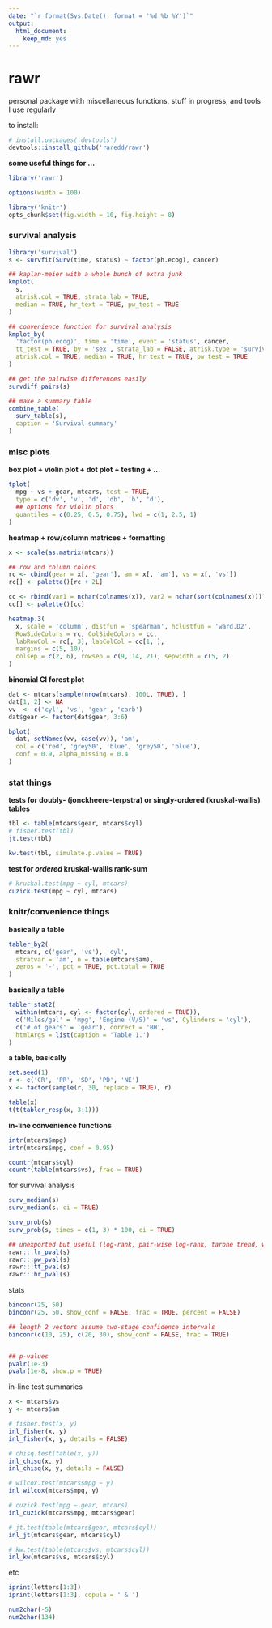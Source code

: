 ```yaml
---
date: "`r format(Sys.Date(), format = '%d %b %Y')`"
output:
  html_document:
    keep_md: yes
---
```


rawr
====

personal package with miscellaneous functions, stuff in progress, and tools I use regularly

to install:

```r
# install.packages('devtools')
devtools::install_github('raredd/rawr')
```

**some useful things for ...**

```r
library('rawr')

options(width = 100)

library('knitr')
opts_chunk$set(fig.width = 10, fig.height = 8)
```

### survival analysis

```r
library('survival')
s <- survfit(Surv(time, status) ~ factor(ph.ecog), cancer)

## kaplan-meier with a whole bunch of extra junk
kmplot(
  s,
  atrisk.col = TRUE, strata.lab = TRUE,
  median = TRUE, hr_text = TRUE, pw_test = TRUE
)

## convenience function for survival analysis
kmplot_by(
  'factor(ph.ecog)', time = 'time', event = 'status', cancer,
  tt_test = TRUE, by = 'sex', strata_lab = FALSE, atrisk.type = 'survival',
  atrisk.col = TRUE, median = TRUE, hr_text = TRUE, pw_test = TRUE
)

## get the pairwise differences easily
survdiff_pairs(s)

## make a summary table
combine_table(
  surv_table(s),
  caption = 'Survival summary'
)
```

### misc plots

**box plot + violin plot + dot plot + testing + ...**

```r
tplot(
  mpg ~ vs + gear, mtcars, test = TRUE,
  type = c('dv', 'v', 'd', 'db', 'b', 'd'),
  ## options for violin plots
  quantiles = c(0.25, 0.5, 0.75), lwd = c(1, 2.5, 1)
)
```

**heatmap + row/column matrices + formatting**

```r
x <- scale(as.matrix(mtcars))

## row and column colors
rc <- cbind(gear = x[, 'gear'], am = x[, 'am'], vs = x[, 'vs'])
rc[] <- palette()[rc + 2L]

cc <- rbind(var1 = nchar(colnames(x)), var2 = nchar(sort(colnames(x))))
cc[] <- palette()[cc]

heatmap.3(
  x, scale = 'column', distfun = 'spearman', hclustfun = 'ward.D2',
  RowSideColors = rc, ColSideColors = cc,
  labRowCol = rc[, 3], labColCol = cc[1, ],
  margins = c(5, 10),
  colsep = c(2, 6), rowsep = c(9, 14, 21), sepwidth = c(5, 2)
)
```

**binomial CI forest plot**

```r
dat <- mtcars[sample(nrow(mtcars), 100L, TRUE), ]
dat[1, 2] <- NA
vv  <- c('cyl', 'vs', 'gear', 'carb')
dat$gear <- factor(dat$gear, 3:6)

bplot(
  dat, setNames(vv, case(vv)), 'am',
  col = c('red', 'grey50', 'blue', 'grey50', 'blue'),
  conf = 0.9, alpha_missing = 0.4
)
```

### stat things

**tests for doubly- (jonckheere-terpstra) or singly-ordered (kruskal-wallis) tables**

```r
tbl <- table(mtcars$gear, mtcars$cyl)
# fisher.test(tbl)
jt.test(tbl)

kw.test(tbl, simulate.p.value = TRUE)
```

**test for _ordered_ kruskal-wallis rank-sum**

```r
# kruskal.test(mpg ~ cyl, mtcars)
cuzick.test(mpg ~ cyl, mtcars)
```

### knitr/convenience things

**basically a table**

```r
tabler_by2(
  mtcars, c('gear', 'vs'), 'cyl',
  stratvar = 'am', n = table(mtcars$am),
  zeros = '-', pct = TRUE, pct.total = TRUE
)
```

**basically a table**

```r
tabler_stat2(
  within(mtcars, cyl <- factor(cyl, ordered = TRUE)),
  c('Miles/gal' = 'mpg', 'Engine (V/S)' = 'vs', Cylinders = 'cyl'),
  c('# of gears' = 'gear'), correct = 'BH',
  htmlArgs = list(caption = 'Table 1.')
)
```

**a table, basically**

```r
set.seed(1)
r <- c('CR', 'PR', 'SD', 'PD', 'NE')
x <- factor(sample(r, 30, replace = TRUE), r)

table(x)
t(t(tabler_resp(x, 3:1)))
```

**in-line convenience functions**

```r
intr(mtcars$mpg)
intr(mtcars$mpg, conf = 0.95)

countr(mtcars$cyl)
countr(table(mtcars$vs), frac = TRUE)
```

for survival analysis

```r
surv_median(s)
surv_median(s, ci = TRUE)

surv_prob(s)
surv_prob(s, times = c(1, 3) * 100, ci = TRUE)

## unexported but useful (log-rank, pair-wise log-rank, tarone trend, wald)
rawr:::lr_pval(s)
rawr:::pw_pval(s)
rawr:::tt_pval(s)
rawr:::hr_pval(s)
```

stats

```r
binconr(25, 50)
binconr(25, 50, show_conf = FALSE, frac = TRUE, percent = FALSE)

## length 2 vectors assume two-stage confidence intervals
binconr(c(10, 25), c(20, 30), show_conf = FALSE, frac = TRUE)


## p-values
pvalr(1e-3)
pvalr(1e-8, show.p = TRUE)
```

in-line test summaries

```r
x <- mtcars$vs
y <- mtcars$am

# fisher.test(x, y)
inl_fisher(x, y)
inl_fisher(x, y, details = FALSE)

# chisq.test(table(x, y))
inl_chisq(x, y)
inl_chisq(x, y, details = FALSE)

# wilcox.test(mtcars$mpg ~ y)
inl_wilcox(mtcars$mpg, y)

# cuzick.test(mpg ~ gear, mtcars)
inl_cuzick(mtcars$mpg, mtcars$gear)

# jt.test(table(mtcars$gear, mtcars$cyl))
inl_jt(mtcars$gear, mtcars$cyl)

# kw.test(table(mtcars$vs, mtcars$cyl))
inl_kw(mtcars$vs, mtcars$cyl)
```

etc

```r
iprint(letters[1:3])
iprint(letters[1:3], copula = ' & ')

num2char(-5)
num2char(134)
```
